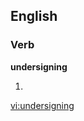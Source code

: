 
==English==

===Verb===
'''undersigning'''

# {{present participle of|[[undersign]]}}

[[vi:undersigning]]